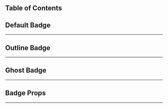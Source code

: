 
## Table of Contents

## Default Badge

---

<CodeSnippets
  styles='mt-4'
  content={defaultBadge}
  lang='javascript'
  height={200}
  url='/examples/components/badge/default-badge'
/>

## Outline Badge

---

<CodeSnippets
  styles='mt-4'
  content={outlineBadge}
  lang='javascript'
  height={200}
  url='/examples/components/badge/outline-badge'
/>

## Ghost Badge

---

<CodeSnippets
  styles='mt-4'
  content={ghostBadge}
  lang='javascript'
  height={200}
  url='/examples/components/badge/ghost-badge'
/>

## Badge Props

---

<ComponentTable data={badgePropsData} />
